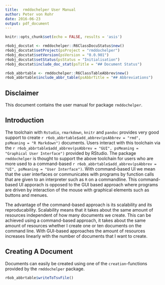 ```yaml
---
title:  rmddochelper User Manual
author: Peter von Rohr
date: 2016-06-23
output: pdf_document
---
```


```r
knitr::opts_chunk$set(echo = FALSE, results = 'asis')
```

```r
r6obj_docstat <- rmddochelper::R6ClassDocuStatus$new()
r6obj_docstat$setProject(psProject = "rmddochelper")
r6obj_docstat$setVersion(psVersion = "0.0.901")
r6obj_docstat$setStatus(psStatus = "Initialisation")
r6obj_docstat$include_doc_stat(psTitle = "## Document Status")
```


```r
r6ob_abbrtable <- rmddochelper::R6ClassTableAbbrev$new()
r6ob_abbrtable$include_abbr_table(psAbbrTitle = "## Abbreviations")
```

## Disclaimer
This document contains the user manual for package `rmddochelper`. 

## Introduction
The toolchain with `Rstudio`, `rmarkdown`, `knitr` and `pandoc` provides very good support to create `r r6ob_abbrtable$add_abbrev(psAbbrev = "rmd", psMeaning = "R Markdown")` documents. Users interact with this toolchain via the `r r6ob_abbrtable$add_abbrev(psAbbrev = "GUI", psMeaning = "Graphical User Interface")` provided by RStudio. The package `rmddochelper` is thought to support the above toolchain for users who are more used to a command-based `r r6ob_abbrtable$add_abbrev(psAbbrev = "UI", psMeaning = "User Interface")`. With command-based UI we mean that the user interfaces or communicates with programs by function calls that are given to an interpreter such as `R` on a commandline. This command-based UI apporach is opposed to the GUI based approach where programs are driven by interaction of the mouse with graphical elements such as buttons and menues.

The advantage of the command-based approach is its scalability and its reproducability. Scalability means that it takes about the same amount of resources independent of how many documents we create. This can be achieved using a command-based approach, it takes about the same amount of resources whether I create one or ten documents on the command line. With GUI-based approaches the amount of resources increases linearly with the number of documents that I want to create. 

## Creating A Document
Documents can easily be created using one of the `creation`-functions provided by the `rmddochelper` package. 

```r
r6ob_abbrtable$writeToTsvFile()
```
<!-- END of document                 -- 
  -- Below this must not be anything --> 
